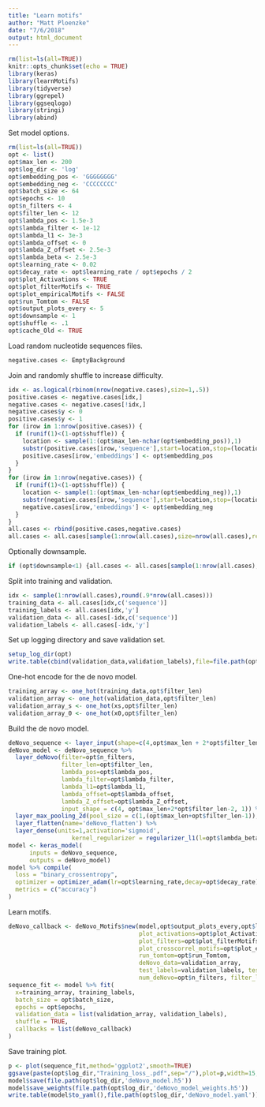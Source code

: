 ```yaml
---
title: "Learn motifs"
author: "Matt Ploenzke"
date: "7/6/2018"
output: html_document
---
```

  
```r
rm(list=ls(all=TRUE))
knitr::opts_chunk$set(echo = TRUE)
library(keras)
library(learnMotifs)
library(tidyverse)
library(ggrepel)
library(ggseqlogo)
library(stringi)
library(abind)
```

Set model options.
```r
rm(list=ls(all=TRUE))
opt <- list()
opt$max_len <- 200
opt$log_dir <- 'log'
opt$embedding_pos <- 'GGGGGGGG'
opt$embedding_neg <- 'CCCCCCCC'
opt$batch_size <- 64
opt$epochs <- 10
opt$n_filters <- 4
opt$filter_len <- 12
opt$lambda_pos <- 1.5e-3
opt$lambda_filter <- 1e-12
opt$lambda_l1 <- 3e-3
opt$lambda_offset <- 0
opt$lambda_Z_offset <- 2.5e-3
opt$lambda_beta <- 2.5e-3
opt$learning_rate <- 0.02
opt$decay_rate <- opt$learning_rate / opt$epochs / 2
opt$plot_Activations <- TRUE
opt$plot_filterMotifs <- TRUE
opt$plot_empiricalMotifs <- FALSE
opt$run_Tomtom <- FALSE
opt$output_plots_every <- 5
opt$downsample <- 1
opt$shuffle <- .1
opt$cache_Old <- TRUE
```

Load random nucleotide sequences files.
```r
negative.cases <- EmptyBackground
```

Join and randomly shuffle to increase difficulty.
```r
idx <- as.logical(rbinom(nrow(negative.cases),size=1,.5))
positive.cases <- negative.cases[idx,]
negative.cases <- negative.cases[!idx,]
negative.cases$y <- 0
positive.cases$y <- 1
for (irow in 1:nrow(positive.cases)) {
  if (runif(1)<(1-opt$shuffle)) {
    location <- sample(1:(opt$max_len-nchar(opt$embedding_pos)),1)
    substr(positive.cases[irow,'sequence'],start=location,stop=(location+nchar(opt$embedding_pos)-1)) <- opt$embedding_pos
    positive.cases[irow,'embeddings'] <- opt$embedding_pos
  }
}
for (irow in 1:nrow(negative.cases)) {
  if (runif(1)<(1-opt$shuffle)) {
    location <- sample(1:(opt$max_len-nchar(opt$embedding_neg)),1)
    substr(negative.cases[irow,'sequence'],start=location,stop=(location+nchar(opt$embedding_neg)-1)) <- opt$embedding_neg
    negative.cases[irow,'embeddings'] <- opt$embedding_neg
  }
}
all.cases <- rbind(positive.cases,negative.cases)
all.cases <- all.cases[sample(1:nrow(all.cases),size=nrow(all.cases),replace=FALSE),]
```

Optionally downsample.
```r
if (opt$downsample<1) {all.cases <- all.cases[sample(1:nrow(all.cases),size=opt$downsample*nrow(all.cases)),]}
```

Split into training and validation.
```r
idx <- sample(1:nrow(all.cases),round(.9*nrow(all.cases)))
training_data <- all.cases[idx,c('sequence')]
training_labels <- all.cases[idx,'y']
validation_data <- all.cases[-idx,c('sequence')]
validation_labels <- all.cases[-idx,'y']
```

Set up logging directory and save validation set.
```r
setup_log_dir(opt)
write.table(cbind(validation_data,validation_labels),file=file.path(opt$log_dir,'testset.csv'),sep=',',row.names=F,col.names=F)
```

One-hot encode for the de novo model.
```r
training_array <- one_hot(training_data,opt$filter_len)
validation_array <- one_hot(validation_data,opt$filter_len)
validation_array_s <- one_hot(xs,opt$filter_len)
validation_array_0 <- one_hot(x0,opt$filter_len)
```

Build the de novo model.
```r
deNovo_sequence <- layer_input(shape=c(4,opt$max_len + 2*opt$filter_len-2,1),name='deNovo_input')
deNovo_model <- deNovo_sequence %>%
  layer_deNovo(filter=opt$n_filters,
               filter_len=opt$filter_len,
               lambda_pos=opt$lambda_pos,
               lambda_filter=opt$lambda_filter,
               lambda_l1=opt$lambda_l1,
               lambda_offset=opt$lambda_offset,
               lambda_Z_offset=opt$lambda_Z_offset,
               input_shape = c(4, opt$max_len+2*opt$filter_len-2, 1)) %>%
  layer_max_pooling_2d(pool_size = c(1,(opt$max_len+opt$filter_len-1)),name='deNovo_pool') %>%
  layer_flatten(name='deNovo_flatten') %>%
  layer_dense(units=1,activation='sigmoid',
                  kernel_regularizer = regularizer_l1(l=opt$lambda_beta))
model <- keras_model(
      inputs = deNovo_sequence, 
      outputs = deNovo_model)
model %>% compile(
  loss = "binary_crossentropy",
  optimizer = optimizer_adam(lr=opt$learning_rate,decay=opt$decay_rate),
  metrics = c("accuracy")
)
```

Learn motifs.
```r
deNovo_callback <- deNovo_Motifs$new(model,opt$output_plots_every,opt$log_dir,
                                     plot_activations=opt$plot_Activations, 
                                     plot_filters=opt$plot_filterMotifs,
                                     plot_crosscorrel_motifs=opt$plot_empiricalMotifs,
                                     run_tomtom=opt$run_Tomtom,
                                     deNovo_data=validation_array, 
                                     test_labels=validation_labels, test_seqs=validation_data,
                                     num_deNovo=opt$n_filters, filter_len=opt$filter_len)
sequence_fit <- model %>% fit(
  x=training_array, training_labels,
  batch_size = opt$batch_size,
  epochs = opt$epochs,
  validation_data = list(validation_array, validation_labels),
  shuffle = TRUE,
  callbacks = list(deNovo_callback)
)
```

Save training plot.
```r
p <- plot(sequence_fit,method='ggplot2',smooth=TRUE)
ggsave(paste(opt$log_dir,"Training_loss_.pdf",sep="/"),plot=p,width=15,height=7.5,units='in')
model$save(file.path(opt$log_dir,'deNovo_model.h5'))
model$save_weights(file.path(opt$log_dir,'deNovo_model_weights.h5'))
write.table(model$to_yaml(),file.path(opt$log_dir,'deNovo_model.yaml'))
```

